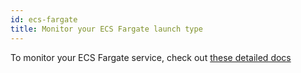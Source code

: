 ```yaml
---
id: ecs-fargate
title: Monitor your ECS Fargate launch type
---
```


To monitor your ECS Fargate service, check out [these detailed docs](https://signoz.io/docs/userguide/collecting-ecs-sidecar-infra/)

